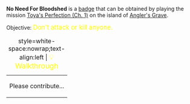 '''No Need For Bloodshed''' is a [[Badges|badge]] that can be obtained by playing the mission [[Toya's Perfection (Ch. 1)]] on the island of [[Angler's Grave]].

Objective: <big style="color:yellow">Don't attack or kill anyone.</big>

{| class="mw-collapsible mw-collapsed"
|+ style=white-space:nowrap;text-align:left | <big style="color:yellow">💡 Walkthrough</big>
|-
| Please contribute...
|}